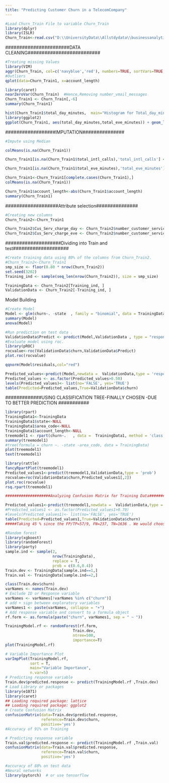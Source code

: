 ---
title: "Predicting Customer Churn in a TelecomCompany"
---
```{r}
#Load Churn_Train File to variable Churn_Train
library(dplyr)
library(ISLR)
Churn_Train<-read.csv("D:\\UniversityData\\Allstdydata\\businessanalytics\\project\\Churn_Train.csv")
```
#######################DATA CLEANING##########################
```{r}
#Treating missing Values
library(VIM)
aggr(Churn_Train, col=c('navyblue','red'), numbers=TRUE, sortVars=TRUE, labels=names(Churn_Train), cex.axis=.7, gap=3, ylab=c("Histogram of missing data","Pattern"))
#Outliers
qplot(data=Churn_Train1, x=account_length)

library(caret)
nearZeroVar(Churn_Train)  #Hence,Removing number_vmail_messages
Churn_Train1 <- Churn_Train[,-6]
summary(Churn_Train1)

hist(Churn_Train1$total_day_minutes,  main="Histogram for Total_day_minutes", xlab="total_day_minutes", prob = TRUE)
library(ggplot2)
ggplot(Churn_Train1, aes(total_day_minutes,total_eve_minutes)) + geom_line(aes(y = total_day_minutes, colour = "total_day_minutes")) +geom_line(aes(y = total_eve_minutes, colour = "total_eve_minutes"))

```
##################IMPUTATION###############
```{r}
#Impute using Median

colMeans(is.na(Churn_Train1))

Churn_Train1[is.na(Churn_Train1$total_intl_calls),'total_intl_calls'] <- median(Churn_Train1$total_intl_calls, na.rm = TRUE)

Churn_Train1[is.na(Churn_Train1$total_eve_minutes),'total_eve_minutes']<-median(Churn_Train1$total_eve_minutes, na.rm = TRUE)

Churn_Train1<-Churn_Train1[complete.cases(Churn_Train1),]
colMeans(is.na(Churn_Train1))

Churn_Train1$account_length<-abs(Churn_Train1$account_length)
summary(Churn_Train1)
```

###################Attribute selection###############
```{r}
#Creating new columns
Churn_Train2<-Churn_Train1

Churn_Train2$Cus_Serv_charge_day <- Churn_Train2$number_customer_service_calls * Churn_Train2$total_day_charge
Churn_Train2$Cus_Serv_charge_eve <- Churn_Train2$number_customer_service_calls * Churn_Train2$total_eve_charge

```
####################Dividing into Train and test####################
```{r}
#Create training data using 80% of the columns from Churn_Train2.
#Churn_Train2<-Churn_Train1
smp_size <- floor(0.80 * nrow(Churn_Train2))
set.seed(3202)    
Training_ind <- sample(seq_len(nrow(Churn_Train2)), size = smp_size)

TrainingData <- Churn_Train2[Training_ind, ]
ValidationData <- Churn_Train2[-Training_ind, ]
```

################# Model Building###########################
```{r}
#Create Model
Model <- glm(churn~. -state  , family = "binomial", data = TrainingData)
summary(Model)
anova(Model)

#Run prediction on test data .
ValidationData$Predict <- predict(Model,ValidationData , type = "response")
#Evaluate model using roc.
library(pROC)
rocvalue<-roc(ValidationData$churn,ValidationData$Predict)
plot.roc(rocvalue)

qqnorm(Model$residuals,col="red")

Predicted_values<-predict(Model,newdata =  ValidationData,type = 'response')
Predicted_values <- as.factor(Predicted_values>0.50)
levels(Predicted_values)<- list(no='FALSE', yes='TRUE')
table(Predicted=Predicted_values,True=ValidationData$churn)

```
#############USING CLASSIFICATION TREE-FINALLY CHOSEN -DUE TO BETTER PREDICTION ###########
```{r}
library(rpart)
TrainingData1<-TrainingData
TrainingData1$state<-NULL
TrainingData1$area_code<-NULL
TrainingData1$account_length<-NULL
treemodel1 <- rpart(churn~.   , data =  TrainingData1, method = 'class')
summary(treemodel1)
#tree(formula = churn ~. -state -area_code, data = TrainingData)
plot(treemodel1)
text(treemodel1)

library(rattle)
fancyRpartPlot(treemodel1)
Predicted_values1<-predict(treemodel1,ValidationData,type = 'prob')
rocvalue=roc(ValidationData$churn,Predicted_values1[,2])
plot.roc(rocvalue)
rsq.rpart(treemodel1)

```
```{r}
####################Analyzing Confusion Matrix for Training Data#####################

Predicted_values1<-predict(treemodel1,newdata =  ValidationData,type = 'class')
#Predicted_values1 <- as.factor(Predicted_values1>0.70)
#levels(Predicted_values1)<- list(no='FALSE', yes='TRUE')
table(Predicted=Predicted_values1,True=ValidationData$churn)
#####Taking 45 % since the FP/TP=57/9, FN=237, TN=1636 . We would choose a smaller percentage threshold since the False negatives are increasing with increasing threshold. 

```


```{r}
#Random forest
library(xgboost)
library(randomForest)
library(party)
sample.ind <- sample(2, 
                     nrow(TrainingData),
                     replace = T,
                     prob = c(0.6,0.4))
Train.dev <- TrainingData[sample.ind==1,]
Train.val <- TrainingData[sample.ind==2,]

class(Train.dev$churn)
varNames <- names(Train.dev)
# Exclude ID or Response variable
varNames <- varNames[!varNames %in% c("churn")]
# add + sign between exploratory variables
varNames1 <- paste(varNames, collapse = "+")
# Add response variable and convert to a formula object
rf.form <- as.formula(paste("churn", varNames1, sep = " ~ "))

TrainingModel.rf <- randomForest(rf.form,
                              Train.dev,
                              ntree=500,
                              importance=T)
plot(TrainingModel.rf)

# Variable Importance Plot
varImpPlot(TrainingModel.rf,
           sort = T,
           main="Variable Importance",
           n.var=5)
# Predicting response variable
Train.dev$predicted.response <- predict(TrainingModel.rf ,Train.dev)
# Load Library or packages
library(e1071)
library(caret)
## Loading required package: lattice
## Loading required package: ggplot2
# Create Confusion Matrix
confusionMatrix(data=Train.dev$predicted.response,
                reference=Train.dev$churn,
                positive='yes')
#Accuracy of 91% on Training

# Predicting response variable
Train.val$predicted.response <- predict(TrainingModel.rf ,Train.val)
confusionMatrix(data=Train.val$predicted.response,
                reference=Train.val$churn,
                positive='yes')

#accuracy of 88% on test data
#Neural networks
library(pytorch)  # or use tensorflow
```





